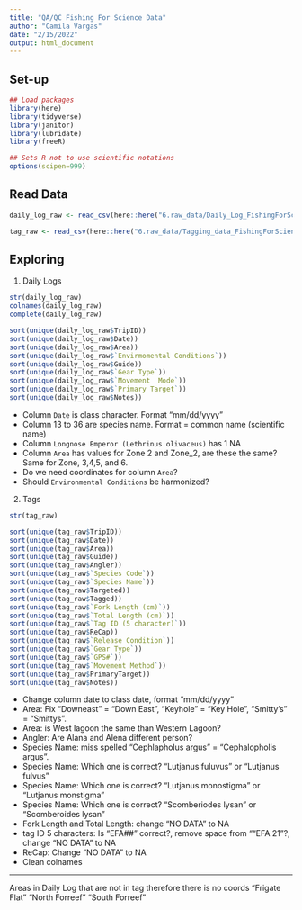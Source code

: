 ```yaml
---
title: "QA/QC Fishing For Science Data"
author: "Camila Vargas"
date: "2/15/2022"
output: html_document
---
```


## Set-up
```r

## Load packages
library(here)
library(tidyverse)
library(janitor)
library(lubridate)
library(freeR)

## Sets R not to use scientific notations
options(scipen=999) 

```

## Read Data
```r
daily_log_raw <- read_csv(here::here("6.raw_data/Daily_Log_FishingForScience.csv"))

tag_raw <- read_csv(here::here("6.raw_data/Tagging_data_FishingForScience.csv"))

```


## Exploring

1. Daily Logs
```r
str(daily_log_raw)
colnames(daily_log_raw)
complete(daily_log_raw)

sort(unique(daily_log_raw$TripID))
sort(unique(daily_log_raw$Date))
sort(unique(daily_log_raw$Area))
sort(unique(daily_log_raw$`Envirmomental Conditions`))
sort(unique(daily_log_raw$Guide))
sort(unique(daily_log_raw$`Gear Type`))
sort(unique(daily_log_raw$`Movement  Mode`))
sort(unique(daily_log_raw$`Primary Target`))
sort(unique(daily_log_raw$Notes))
```

- Column `Date` is class character. Format "mm/dd/yyyy"
- Column 13 to 36 are species name. Format = common name (scientific name)
- Column `Longnose Emperor (Lethrinus olivaceus)` has 1 NA
- Column `Area` has values for Zone 2 and Zone_2, are these the same? Same for Zone, 3,4,5, and 6.
- Do we need coordinates for column `Area`?
- Should `Environmental Conditions` be harmonized?


2. Tags

```r
str(tag_raw)

sort(unique(tag_raw$TripID))
sort(unique(tag_raw$Date))
sort(unique(tag_raw$Area))
sort(unique(tag_raw$Guide))
sort(unique(tag_raw$Angler))
sort(unique(tag_raw$`Species Code`))
sort(unique(tag_raw$`Species Name`))
sort(unique(tag_raw$Targeted))
sort(unique(tag_raw$Tagged))
sort(unique(tag_raw$`Fork Length (cm)`))
sort(unique(tag_raw$`Total Length (cm)`))
sort(unique(tag_raw$`Tag ID (5 character)`))
sort(unique(tag_raw$ReCap))
sort(unique(tag_raw$`Release Condition`))
sort(unique(tag_raw$`Gear Type`))
sort(unique(tag_raw$`GPS#`))
sort(unique(tag_raw$`Movement Method`))
sort(unique(tag_raw$PrimaryTarget))
sort(unique(tag_raw$Notes))

```


- Change column date to class date, format "mm/dd/yyyy"
- Area: Fix "Downeast" = "Down East", "Keyhole" = "Key Hole", "Smitty's" = "Smittys".
- Area: is West lagoon the same than Western Lagoon?
- Angler: Are Alana and Alena different person?
- Species Name: miss spelled "Cephlapholus argus" = "Cephalopholis argus".
- Species Name: Which one is correct? "Lutjanus fuluvus" or "Lutjanus fulvus"
- Species Name: Which one is correct? "Lutjanus monostigma" or "Lutjanus monstigma"
- Species Name: Which one is correct? "Scomberiodes lysan" or "Scomberoides lysan"
- Fork Length and Total Length: change "NO DATA" to NA
- tag ID 5 characters: Is "EFA##" correct?, remove space from ""EFA 21"?, change "NO DATA" to NA
- ReCap: Change "NO DATA" to NA
- Clean colnames


--------------------------------------------
Areas in Daily Log that are not in tag therefore there is no coords
"Frigate Flat"
"North Forreef"
"South Forreef"







